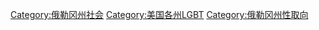 [[Category:俄勒冈州社会|Category:俄勒冈州社会]]
[[Category:美国各州LGBT|Category:美国各州LGBT]]
[[Category:俄勒冈州性取向|Category:俄勒冈州性取向]]